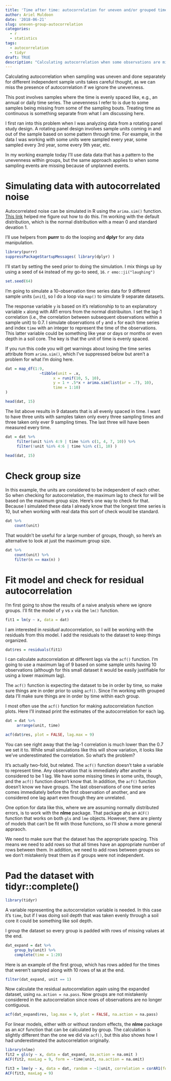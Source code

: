 ```yaml
---
title: 'Time after time: autocorrelation for uneven and/or grouped time series'
author: Ariel Muldoon
date: '2018-06-21'
slug: uneven-group-autocorrelation
categories:
  - r
  - statistics
tags:
  - autocorrelation
  - tidyr
draft: TRUE
description: "Calculating autocorrelation when some observations are missing from a time series and/or involves a time series in independent groups takes careful thought.  I show an approach to pad a dataset with NA via tidyr::complete() to fill in missed sampling times and keep groups independent."
---
```


Calculating autocorrelation when sampling was uneven and done separately for different independent sample units takes careful thought, as we can miss the presence of autocorrelation if we ignore the unevenness.  

This post involves samples where the time is evenly spaced like, e.g., an annual or daily time series.  The unevenness I refer to is due to some samples being missing from some of the sampling bouts.  Treating time as continuous is something separate from what I am discussing here.

I first ran into this problem when I was analyzing data from a rotating panel study design.  A rotating panel design involves sample units coming in and out of the sample based on some pattern through time.  For example, in the data I was working with some units were sampled every year, some sampled every 3rd year, some every 9th year, etc.  

In my working example today I'll use data data that has a pattern to the unevenness within groups, but the same approach applies to when some sampling events are missing because of unplanned events.

# Simulating data with autocorrelated noise

Autocorrelated noise can be simulated in R using the `arima.sim()` function.  [This link](https://stat.ethz.ch/pipermail/r-help/2008-July/168487.html) helped me figure out how to do this.  I'm working with the default distribution, which is the normal distribution with a mean 0 and standard devation 1.

I'll use helpers from **purrr** to do the looping and **dplyr** for any data manipulation.

```r
library(purrr)
suppressPackageStartupMessages( library(dplyr) )
```

I'll start by setting the seed prior to doing the simulation.  I mix things up by using a seed of `64` instead of my go-to seed, `16`. `r emo::ji("laughing")`

```r
set.seed(64)
```

I'm going to simulate a 10-observation time series data for 9 different sample units (`unit`), so I do a loop via `map()` to simulate 9 separate datasets.  

The response variable `y` is based on it's relationship to to an explanatory variable `x` along with AR1 errors from the normal distribuiton.  I set the lag-1 correlation (i.e., the correlation between subsequent observations within a sample unit) to 0.7.  I simulate observations of `y` and `x` for each time series and index `time` with an integer to represent the time of the observations.  This latter variable could be something like year or days or months or even depth in a soil core.  The key is that the unit of time is evenly spaced.

If you run this code you will get warnings about losing the time series attribute from `arima.sim()`, which I've suppressed below but aren't a problem for what I'm doing here.

```r
dat = map_df(1:9, 
               ~tibble(unit = .x,
                     x = runif(10, 5, 10),
                     y = 1 + .5*x + arima.sim(list(ar = .7), 10),
                     time = 1:10)
)

head(dat, 15)
```

The list above results in 9 datasets that is all evenly spaced in time.  I want to have three units with samples taken only every three sampling times and three taken only ever 9 sampling times.  The last three will have been measured every time.

```r
dat = dat %>%
     filter(unit %in% 4:9 | time %in% c(1, 4, 7, 10)) %>%
     filter(!unit %in% 4:6 | time %in% c(1, 10) )

head(dat, 15)
```

# Check group size

In this example, the units are considered to be independent of each other.  So when checking for autocorrelation, the maximum lag to check for will be based on the maximum group size.  Here's one way to check for that.  Because I simulated these data I already know that the longest time series is 10, but when working with real data this sort of check would be standard.

```r
dat %>%
    count(unit)
```

That wouldn't be useful for a large number of groups, though, so here's an alternative to look at just the maximum group size.

```r
dat %>%
    count(unit) %>%
    filter(n == max(n) )
```

# Fit model and check for residual autocorrelation

I'm first going to show the results of a naive analysis where we ignore groups.  I'll fit the model of `y` vs `x` via the `lm()` function.

```r
fit1 = lm(y ~ x, data = dat)
```

I am interested in *residual* autocorrelation, so I will be working with the residuals from this model.  I add the residuals to the dataset to keep things organized.    

```r
dat$res = residuals(fit1)
```

I can calculate autocorrelation at different lags via the `acf()` function.  I'm going to use a maximum lag of 9 based on some sample units having 10 observations (although for this small dataset it would be easily justifiable for using a lower maximum lag).  


The `acf()` function is expecting the dataset to be in order by time, so make sure things are in order prior to using `acf()`.  Since I'm working with grouped data I'll make sure things are in order by time within each group.

I most often use the `acf()` function for making autocorrelation function plots.  Here I'll instead print the estimates of the autocorrelation for each lag.

```r
dat = dat %>%
     arrange(unit, time)

acf(dat$res, plot = FALSE, lag.max = 9)
```

You can see right away that the lag-1 correlation is much lower than the 0.7 we set it to.  While small simulations like this will show variation, it looks like we've underestimated the correlation.  So what's the problem?

It's actually two-fold, but related.  The `acf()` function doesn't take a variable to represent time.  Any observation that is immediately after another is considered to be 1 lag.  We have some missing times in some units, though, and the `acf()` function doesn't know that.  In addition, the `acf()` function doesn't know we have groups.  The last observations of one time series comes immediately before the first observation of another, and are considered one lag apart even though they are unrelated.

One option for data like this, where we are assuming normally distributed errors, is to work with the **nlme** package.  That package ahs an `ACF()` function that works on both `gls` and `lme` objects.  However, there are plenty of models that can't be fit with those functions, so I'll show a more general appraoch.

We need to make sure that the dataset has the appropriate spacing.  This means we need to add rows so that all times have an appropriate number of rows between them.  In addition, we need to add rows between groups so we don't mistakenly treat them as if groups were not independent.

# Pad the dataset with tidyr::complete()


```r
library(tidyr)
```

A variable representing the autocorrelation variable is needed.  In this case it's `time`, but if I was doing soil depth that was taken evenly through a soil core it could be something like soil depth.

I group the dataset so every group is padded with rows of missing values at the end.

```r
dat_expand = dat %>%
    group_by(unit) %>%
    complete(time = 1:20) 
```

Here is an example of the first group, which has rows added for the times that weren't sampled along with 10 rows of `NA` at the end.  

```r
filter(dat_expand, unit == 1)
```

Now calculate the residual autocorrelation again using the expanded dataset, using `na.action = na.pass`.  Now groups are not mistakenly considered in the autocorrelation since rows of observations are no longer contiguous.

```r
acf(dat_expand$res, lag.max = 9, plot = FALSE, na.action = na.pass)
```

For linear models, either with or without random effects, the **nlme** package as an `ACF` function that can be calculated by group. The calculation is slightly different than the one we did via `acf()`, but this also shows how I had underestimated the autocorrelation originally.

```r
library(nlme)
fit2 = gls(y ~ x, data = dat_expand, na.action = na.omit )
ACF(fit2, maxLag = 9, form = ~time|unit, na.action = na.omit)

fit3 = lme(y ~ x, data = dat, random = ~1|unit, correlation = corAR1(form = ~time|unit))
ACF(fit3, maxLag = 9)
```

